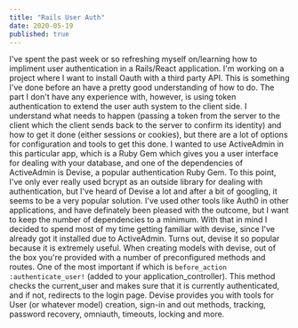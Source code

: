 ```yaml
---
title: "Rails User Auth" 
date: 2020-05-19
published: true
---
```


I've spent the past week or so refreshing myself on/learning how to impliment user authentication in a Rails/React application. 
I'm working on a project where I want to install Oauth with a third party API. This is something I've done before an have a pretty good
understanding of how to do. The part I don't have any experience with, however, is using token authentication to extend the user
auth system to the client side. I understand what needs to happen (passing a token from the server to the client which the client sends
back to the server to confirm its identity) and how to get it done (either sessions or cookies), but there are a lot of options for 
configuration and tools to get this done. 
I wanted to use ActiveAdmin in this particular app, which is a Ruby Gem which gives you a user interface for dealing with your database,
and one of the dependencies of ActiveAdmin is Devise, a popular authentication Ruby Gem. To this point, I've only ever really used bcrypt 
as an outside library for dealing with authentication, but I've heard of Devise a lot and after a bit of googling, it seems to be a very
popular solution. I've used other tools like Auth0 in other applications, and have definately been pleased with the outcome, but I want to 
keep the number of dependencies to a minimum. With that in mind I decided to spend most of my time getting familiar with devise, since I've
already got it installed due to ActiveAdmin. Turns out, devise it so popular because it is extremely useful.
When creating models with devise, out of the box you're provided with a number of preconfigured methods and routes. One of the most important
if which is `before_action :authenticate_user!` (added to your application_controller). This method checks the current_user and makes sure that 
it is currently authenticated, and if not, redirects to the login page. 
Devise provides you with tools for User (or whatever model) creation, sign-in and out methods, tracking, password recovery, omniauth, timeouts, 
locking and more. 